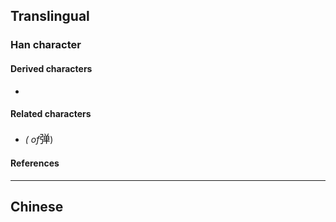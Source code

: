 {{also|彈|弾}}
{{character info}}
==Translingual==
{{Han simplified forms|彈|弾|弹}}

===Han character===
{{Han char|rn=57|rad=弓|as=08|sn=11|four=18256|canj=NCWJ|ids=⿰弓单}}

====Derived characters====
* {{l|mul|[[𠽂]], [[𢠤]], [[𫸿]], [[𬑫]]}}

====Related characters====
* {{l|mul|[[彈]]}} ''({{w|Traditional Chinese|Traditional form}} of ''<big>弹</big>)

====References====
{{Han ref|kx=0360.031|hdz=20999.050|uh=5F39}}

----

==Chinese==
{{zh-see|彈|sv}}